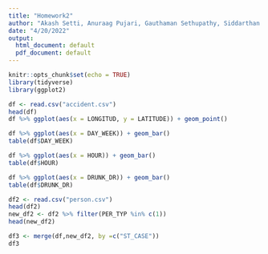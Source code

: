```yaml
---
title: "Homework2"
author: "Akash Setti, Anuraag Pujari, Gauthaman Sethupathy, Siddarthan Prakash"
date: "4/20/2022"
output:
  html_document: default
  pdf_document: default
---
```


```r
knitr::opts_chunk$set(echo = TRUE)
library(tidyverse)
library(ggplot2)
```


```r
df <- read.csv("accident.csv")
head(df)
df %>% ggplot(aes(x = LONGITUD, y = LATITUDE)) + geom_point()
```


```r
df %>% ggplot(aes(x = DAY_WEEK)) + geom_bar()
table(df$DAY_WEEK)

df %>% ggplot(aes(x = HOUR)) + geom_bar()
table(df$HOUR)

df %>% ggplot(aes(x = DRUNK_DR)) + geom_bar()
table(df$DRUNK_DR)
```


```r
df2 <- read.csv("person.csv")
head(df2)
new_df2 <- df2 %>% filter(PER_TYP %in% c(1))
head(new_df2)
```
```r
df3 <- merge(df,new_df2, by =c("ST_CASE"))
df3

```